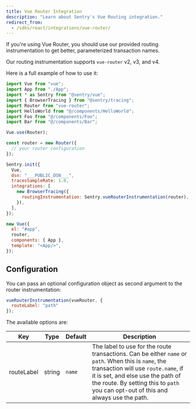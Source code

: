 ```yaml
---
title: Vue Router Integration
description: "Learn about Sentry's Vue Routing integration."
redirect_from:
  - /sdks/react/integrations/vue-router/
---
```


If you're using Vue Router, you should use our provided routing instrumentation to get better, parameterized transaction names.

Our routing instrumentation supports `vue-router` v2, v3, and v4.

Here is a full example of how to use it:

```javascript {filename:main.js}
import Vue from "vue";
import App from "./App";
import * as Sentry from "@sentry/vue";
import { BrowserTracing } from "@sentry/tracing";
import Router from "vue-router";
import HelloWorld from "@/components/HelloWorld";
import Foo from "@/components/Foo";
import Bar from "@/components/Bar";

Vue.use(Router);

const router = new Router({
  // your router configuration
});

Sentry.init({
  Vue,
  dsn: "___PUBLIC_DSN___",
  tracesSampleRate: 1.0,
  integrations: [
    new BrowserTracing({
      routingInstrumentation: Sentry.vueRouterInstrumentation(router),
    }),
  ],
});

new Vue({
  el: "#app",
  router,
  components: { App },
  template: "<App/>",
});
```

## Configuration

You can pass an optional configuration object as second argument to the router instrumentation:

```javascript
vueRouterInstrumentation(vueRouter, { 
  routeLabel: "path" 
});
```

The available options are:

| Key          | Type   | Default | Description                                                                                                                                                                                                                                              |
| ------------ | ------ | ------- | -------------------------------------------------------------------------------------------------------------------------------------------------------------------------------------------------------------------------------------------------------- |
| routeLabel | string | `name`  | The label to use for the route transactions. Can be either `name` or `path`. When this is `name`, the transaction will use `route.name`, if it is set, and else use the path of the route. By setting this to `path` you can opt-out of this and always use the path. |
